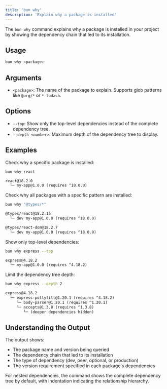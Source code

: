 ```yaml
---
title: 'bun why'
description: 'Explain why a package is installed'
---
```


The `bun why` command explains why a package is installed in your project by showing the dependency chain that led to its installation.

## Usage

```bash terminal icon="terminal"
bun why <package>
```

## Arguments

- `<package>`: The name of the package to explain. Supports glob patterns like `@org/*` or `*-lodash`.

## Options

- `--top`: Show only the top-level dependencies instead of the complete dependency tree.
- `--depth <number>`: Maximum depth of the dependency tree to display.

## Examples

Check why a specific package is installed:

```bash terminal icon="terminal"
bun why react
```

```txt
react@18.2.0
  └─ my-app@1.0.0 (requires ^18.0.0)
```

Check why all packages with a specific pattern are installed:

```bash terminal icon="terminal"
bun why "@types/*"
```

```txt
@types/react@18.2.15
  └─ dev my-app@1.0.0 (requires ^18.0.0)

@types/react-dom@18.2.7
  └─ dev my-app@1.0.0 (requires ^18.0.0)
```

Show only top-level dependencies:

```bash terminal icon="terminal"
bun why express --top
```

```txt
express@4.18.2
  └─ my-app@1.0.0 (requires ^4.18.2)
```

Limit the dependency tree depth:

```bash terminal icon="terminal"
bun why express --depth 2
```

```txt
express@4.18.2
  └─ express-pollyfill@1.20.1 (requires ^4.18.2)
     └─ body-parser@1.20.1 (requires ^1.20.1)
     └─ accepts@1.3.8 (requires ^1.3.8)
        └─ (deeper dependencies hidden)
```

## Understanding the Output

The output shows:

- The package name and version being queried
- The dependency chain that led to its installation
- The type of dependency (dev, peer, optional, or production)
- The version requirement specified in each package's dependencies

For nested dependencies, the command shows the complete dependency tree by default, with indentation indicating the relationship hierarchy.
